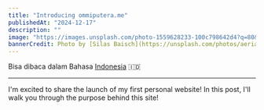 ```yaml
---
title: "Introducing ommiputera.me"
publishedAt: "2024-12-17"
description: ""
image: "https://images.unsplash.com/photo-1559628233-100c798642d4?q=80&w=2540&auto=format&fit=crop&ixlib=rb-4.0.3&ixid=M3wxMjA3fDB8MHxwaG90by1wYWdlfHx8fGVufDB8fHx8fA%3D%3D"
bannerCredit: Photo by [Silas Baisch](https://unsplash.com/photos/aerial-view-of-ricefield-PvBECXDZw84)
---
```


Bisa dibaca dalam Bahasa [Indonesia](/blog/id-introducing-ommiputera.me) 🇮🇩

---

I'm excited to share the launch of my first personal website! In this post, I'll walk you through the purpose behind this site!
